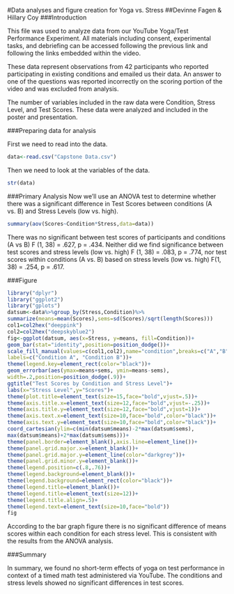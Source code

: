 #Data analyses and figure creation for Yoga vs. Stress
##Devinne Fagen & Hillary Coy
###Introduction

This file was used to analyze data from our YouTube Yoga/Test Performance Experiment. All materials including consent, experimental tasks, and debriefing can be accessed following the previous link and following the links embedded within the video.

These data represent observations from 42 participants who reported participating in existing conditions and emailed us their data. An answer to one of the questions was reported incorrectly on the scoring portion of the video and was excluded from analysis.

The number of variables included in the raw data were Condition, Stress Level, and Test Scores. These data were analyzed and included in the poster and presentation.

###Preparing data for analysis

First we need to read into the data.
```r
data<-read.csv("Capstone Data.csv")
```
Then we need to look at the variables of the data.
```r
str(data)
```
###Primary Analysis
Now we'll use an ANOVA test to determine whether there was a significant difference in Test Scores between conditions (A vs. B) and Stress Levels (low vs. high).
```r
summary(aov(Scores~Condition*Stress,data=data))
```
There was no significant between test scores of participants and conditions (A vs B) F (1, 38) = .627, p = .434. Neither did we find significance between test scores and stress levels (low vs. high) F (1, 38) = .083, p = .774, nor test scores within conditions (A vs. B) based on stress levels (low vs. high) F(1, 38) = .254, p = .617.

###Figure

```r
library("dplyr")
library("ggplot2")
library("gplots")
datsum<-data%>%group_by(Stress,Condition)%>%
summarize(means=mean(Scores),sems=sd(Scores)/sqrt(length(Scores)))
col1=col2hex("deeppink")
col2=col2hex("deepskyblue2")
fig<-ggplot(datsum, aes(x=Stress, y=means, fill=Condition))+
geom_bar(stat="identity",position=position_dodge())+
scale_fill_manual(values=c(col1,col2),name="condition",breaks=c("A","B"),
labels=c("Condition A", "Condition B"))+
theme(legend.key=element_rect(color="black"))+
geom_errorbar(aes(ymax=means+sems, ymin=means-sems),
width=.2,position=position_dodge(.9))+
ggtitle("Test Scores by Condition and Stress Level")+
labs(x="Stress Level",y="Scores")+
theme(plot.title=element_text(size=15,face="bold",vjust=.5))+
theme(axis.title.x=element_text(size=12,face="bold",vjust=-.25))+
theme(axis.title.y=element_text(size=12,face="bold",vjust=1))+
theme(axis.text.x=element_text(size=10,face="bold",color="black"))+
theme(axis.text.y=element_text(size=10,face="bold",color="black"))+
coord_cartesian(ylim=c(min(datsum$means)-2*max(datsum$sems),
max(datsum$means)+2*max(datsum$sems)))+
theme(panel.border=element_blank(),axis.line=element_line())+
theme(panel.grid.major.x=element_blank())+
theme(panel.grid.major.y=element_line(color="darkgrey"))+
theme(panel.grid.minor.y=element_blank())+
theme(legend.position=c(.8,.76))+
theme(legend.background=element_blank())+
theme(legend.background=element_rect(color="black"))+
theme(legend.title=element_blank())+
theme(legend.title=element_text(size=12))+
theme(legend.title.align=.5)+
theme(legend.text=element_text(size=10,face="bold"))
fig
```

According to the bar graph figure there is no significant difference of means scores within each condition for each stress level. This is consistent with the results from the ANOVA analysis.

###Summary

In summary, we found no short-term effects of yoga on test performance in context of a timed math test administered via YouTube. The conditions and stress levels showed no significant differences in test scores.
